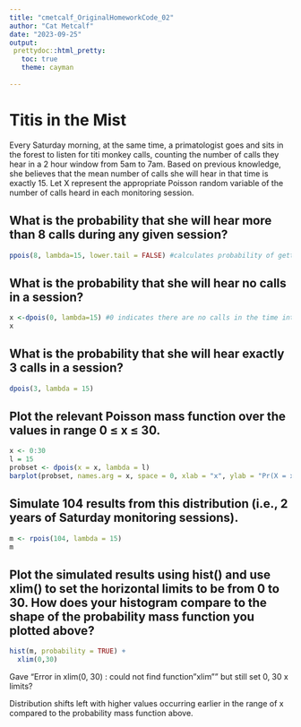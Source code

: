 ```yaml
---
title: "cmetcalf_OriginalHomeworkCode_02"
author: "Cat Metcalf"
date: "2023-09-25"
output: 
 prettydoc::html_pretty:
   toc: true
   theme: cayman
   
---
```


# Titis in the Mist

Every Saturday morning, at the same time, a primatologist goes and sits in the forest to listen for titi monkey calls, counting the number of calls they hear in a 2 hour window from 5am to 7am. Based on previous knowledge, she believes that the mean number of calls she will hear in that time is exactly 15. Let X represent the appropriate Poisson random variable of the number of calls heard in each monitoring session.

## What is the probability that she will hear more than 8 calls during any given session?

```r
ppois(8, lambda=15, lower.tail = FALSE) #calculates probability of getting value greater than 8 within time interval
```


## What is the probability that she will hear no calls in a session?

```r
x <-dpois(0, lambda=15) #0 indicates there are no calls in the time interval
x
```

## What is the probability that she will hear exactly 3 calls in a session?

```r
dpois(3, lambda = 15)
```

## Plot the relevant Poisson mass function over the values in range 0 ≤ x ≤ 30.

```r
x <- 0:30
l = 15
probset <- dpois(x = x, lambda = l)
barplot(probset, names.arg = x, space = 0, xlab = "x", ylab = "Pr(X = x)", main = "Probability Mass Function")
```

## Simulate 104 results from this distribution (i.e., 2 years of Saturday monitoring sessions).

```r
m <- rpois(104, lambda = 15)
m
```

## Plot the simulated results using hist() and use xlim() to set the horizontal limits to be from 0 to 30. How does your histogram compare to the shape of the probability mass function you plotted above?

```r
hist(m, probability = TRUE) +
  xlim(0,30)
```
Gave "Error in xlim(0, 30) : could not find function "xlim"" but still set 0, 30 x limits?

Distribution shifts left with higher values occurring earlier in the range of x compared to the probability mass function above.


